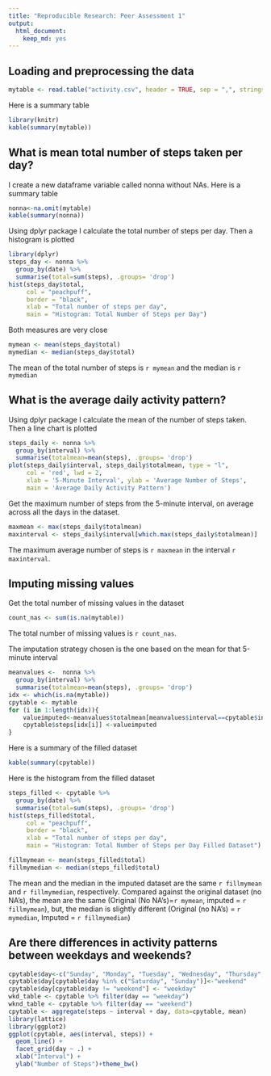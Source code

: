 ```yaml
---
title: "Reproducible Research: Peer Assessment 1"
output: 
  html_document: 
    keep_md: yes
---
```



## Loading and preprocessing the data
```r
mytable <- read.table("activity.csv", header = TRUE, sep = ",", stringsAsFactors = TRUE)
```

Here is a summary table
```r
library(knitr)
kable(summary(mytable))
```


## What is mean total number of steps taken per day?
I create a new dataframe variable called nonna without NAs. Here is a summary table

```r
nonna<-na.omit(mytable)
kable(summary(nonna))
```

Using dplyr package I calculate the total number of steps per day.
Then a histogram is plotted

```r
library(dplyr)
steps_day <- nonna %>% 
  group_by(date) %>% 
  summarise(total=sum(steps), .groups= 'drop')
hist(steps_day$total,
     col = "peachpuff",
     border = "black",
     xlab = "Total number of steps per day",
     main = "Histogram: Total Number of Steps per Day")
```

Both measures are very close
```r
mymean <- mean(steps_day$total)
mymedian <- median(steps_day$total)
```

The mean of the total number of steps is `r mymean` and the median is `r mymedian`


## What is the average daily activity pattern?

Using dplyr package I calculate the mean of the number of steps taken.
Then a line chart is plotted

```r
steps_daily <- nonna %>% 
  group_by(interval) %>% 
  summarise(totalmean=mean(steps), .groups= 'drop')
plot(steps_daily$interval, steps_daily$totalmean, type = "l",
     col = 'red', lwd = 2,
     xlab = '5-Minute Interval', ylab = 'Average Number of Steps',
     main = 'Average Daily Activity Pattern')
```


Get the maximum number of steps from the 5-minute interval, on average across all the days in the dataset.


```r
maxmean <- max(steps_daily$totalmean)
maxinterval <- steps_daily$interval[which.max(steps_daily$totalmean)]
```
The maximum average number of steps is `r maxmean` in the interval `r maxinterval`.


## Imputing missing values
Get the total number of missing values in the dataset
```r
count_nas <- sum(is.na(mytable))
```
The total number of missing values is `r count_nas`.

The imputation strategy chosen is the one based on the mean for that 5-minute interval

```r
meanvalues <-  nonna %>% 
  group_by(interval) %>% 
  summarise(totalmean=mean(steps), .groups= 'drop')
idx <- which(is.na(mytable))
cpytable <- mytable
for (i in 1:length(idx)){
    valueimputed<-meanvalues$totalmean[meanvalues$interval==cpytable$interval[idx[i]]]
    cpytable$steps[idx[i]] <-valueimputed
}
```


Here is a summary of the filled dataset
```r
kable(summary(cpytable))
```

Here is the histogram from the filled dataset
```r
steps_filled <- cpytable %>% 
  group_by(date) %>% 
  summarise(total=sum(steps), .groups= 'drop')
hist(steps_filled$total,
     col = "peachpuff",
     border = "black",
     xlab = "Total number of steps per day",
     main = "Histogram: Total Number of Steps per Day Filled Dataset")
```


```r
fillmymean <- mean(steps_filled$total)
fillmymedian <- median(steps_filled$total)
```

The mean and the median in the imputed dataset are the same `r fillmymean` and `r fillmymedian`, respectively. Compared against the original dataset (no NA's), the mean are the same (Original (No NA's)=`r mymean`, imputed = `r fillmymean`), but, the median is slightly different (Original (no NA's) = `r mymedian`, Imputed = `r fillmymedian`)


## Are there differences in activity patterns between weekdays and weekends?

```r
cpytable$day<-c("Sunday", "Monday", "Tuesday", "Wednesday", "Thursday","Friday", "Saturday")[as.POSIXlt(cpytable$date)$wday + 1]
cpytable$day[cpytable$day %in% c("Saturday", "Sunday")]<-"weekend"
cpytable$day[cpytable$day != "weekend"] <- "weekday"
wkd_table <- cpytable %>% filter(day == "weekday")
wknd_table <- cpytable %>% filter(day == "weekend")
cpytable <- aggregate(steps ~ interval + day, data=cpytable, mean)
library(lattice)
library(ggplot2)
ggplot(cpytable, aes(interval, steps)) + 
  geom_line() + 
  facet_grid(day ~ .) +
  xlab("Interval") + 
  ylab("Number of Steps")+theme_bw()
```
